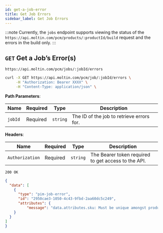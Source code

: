 ```yaml
---
id: get-a-job-error
title: Get Job Errors
sidebar_label: Get Job Errors
---
```


:::note
Currently, the `jobs` endpoint supports viewing the status of the `https://api.moltin.com/pcm/products/:productId/build` request and the errors in the build only.
:::


## `GET` Get a Job’s Error(s)

```http
https://api.moltin.com/pcm/jobs/:jobId/errors
```
<!--DOCUSAURUS_CODE_TABS-->

<!--cURL-->

```bash
curl -X GET https://api.moltin.com/pcm/job/:jobId/errors \
     -H "Authorization: Bearer XXXX" \
     -H "Content-Type: application/json" \
```
<!--END_DOCUSAURUS_CODE_TABS-->

<!--DOCUSAURUS_CODE_TABS-->

<!-- Request -->

**Path Parameters**:

| Name | Required | Type | Description |
| --- | --- | --- | --- |
| `jobId` | Required | `string` | The ID of the job to retrieve errors for.|

**Headers**:

| Name | Required | Type | Description |
| --- | --- | --- | --- |
| `Authorization` | Required | `string` | The Bearer token required to get access to the API. |
<!--END_DOCUSAURUS_CODE_TABS-->


<!--DOCUSAURUS_CODE_TABS-->

<!-- Response -->

`200 OK`

```json
{
  "data": [
    {
      "type": "pim-job-error",
      "id": "2950cae3-1050-4c43-9fbd-2aa60dc5c249",
      "attributes": {
          "message": "data.attributes.sku: Must be unique amongst products."
    }
  }
]
}
```

<!--END_DOCUSAURUS_CODE_TABS-->
